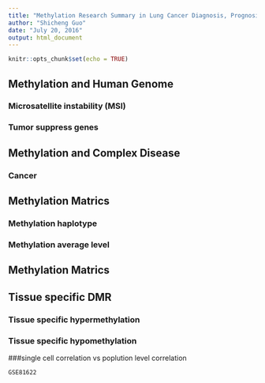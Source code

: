 ---
title: "Methylation Research Summary in Lung Cancer Diagnosis, Prognosis"
author: "Shicheng Guo"
date: "July 20, 2016"
output: html_document
---

```{r setup, include=FALSE}
knitr::opts_chunk$set(echo = TRUE)
```
## Methylation and Human Genome
### Microsatellite instability (MSI)
### Tumor suppress genes
## Methylation and Complex Disease
### Cancer
## Methylation Matrics
### Methylation haplotype 
### Methylation average level
## Methylation Matrics
## Tissue specific DMR
### Tissue specific hypermethylation 
### Tissue specific hypomethylation 
###single cell correlation vs poplution level correlation


```{r cars}


GSE81622



```

```{r pressure, echo=FALSE}


```
